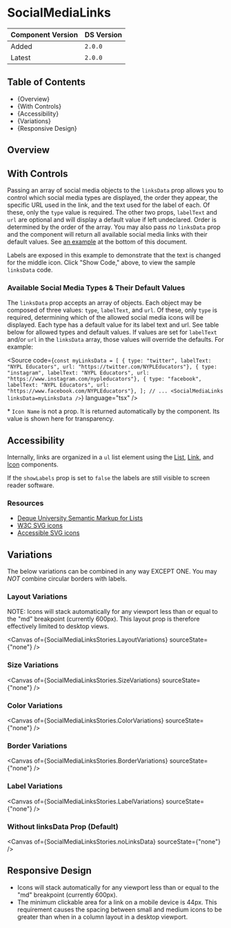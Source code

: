 
<Meta of={SocialMediaLinksStories} />

# SocialMediaLinks

| Component Version | DS Version |
| ----------------- | ---------- |
| Added             | `2.0.0`    |
| Latest            | `2.0.0`    |

## Table of Contents

- {<Link href="#overview" target="_self">Overview</Link>}
- {<Link href="#with-controls" target="_self">With Controls</Link>}
- {<Link href="#accessibility" target="_self">Accessibility</Link>}
- {<Link href="#variations" target="_self">Variations</Link>}
- {<Link href="#responsive-design" target="_self">Responsive Design</Link>}

## Overview

<Description of={SocialMediaLinksStories} />

## With Controls

<Canvas of={SocialMediaLinksStories.WithControls} />

Passing an array of social media objects to the `linksData` prop allows you to control which social media types are
displayed, the order they appear, the specific URL used in the link, and the text used for the label of each.
Of these, only the `type` value is required. The other two props, `labelText` and `url` are optional and will display
a default value if left undeclared. Order is determined by the order of the array. You may also pass
_no_ `linksData` prop and the component will return all available social media links with their default values. See [an
example](#heading-nodata) at the bottom of this document.

Labels are exposed in this example to demonstrate that the text is changed for the middle icon. Click "Show Code," above,
to view the sample `linksData` code.

<ArgTypes of={SocialMediaLinksStories.WithControls} />

### Available Social Media Types & Their Default Values

The `linksData` prop accepts an array of objects. Each object may be composed of three values: `type`, `labelText`,
and `url`. Of these, only `type` is required, determining which of the allowed social media icons will be displayed.
Each type has a default value for its label text and url. See table below for allowed types and default values.
If values are set for `labelText` and/or `url` in the `linksData` array, those values will override the defaults.
For example:

<Source
  code={`
const myLinksData = [
  { type: "twitter", labelText: "NYPL Educators", url: "https://twitter.com/NYPLEducators"},
  { type: "instagram", labelText: "NYPL Educators", url: "https://www.instagram.com/nypleducators"},
  { type: "facebook", labelText: "NYPL Educators", url: "https://www.facebook.com/NYPLEducators"},
];
// ...
<SocialMediaLinks linksData=myLinksData />
`}
  language="tsx"
/>

<Canvas withSource="none">
  <Table
    columnHeaders={["Type", "Label Text", "URL", "Icon Name*"]}
    tableData={GetTableData()}
    showRowDividers={true}
  />
</Canvas>

\* `Icon Name` is not a prop. It is returned automatically by the component. Its value is shown here for transparency.

## Accessibility

Internally, links are organized in a `ul` list element using the
[List](/?path=/docs/components-typography-styles-list--docs),
[Link](/?path=/docs/components-navigation-link--docs), and
[Icon](/?path=/docs/components-media-icons-icon--docs) components.

If the `showLabels` prop is set to `false` the labels are still visible to screen reader software.

### Resources

- [Deque University Semantic Markup for Lists](https://dequeuniversity.com/tips/list-markup)
- [W3C SVG icons](https://design-system.w3.org/styles/svg-icons.html)
- [Accessible SVG icons](https://css-tricks.com/accessible-svg-icons/)

## Variations

The below variations can be combined in any way EXCEPT ONE. You may _NOT_ combine circular borders with labels.

### Layout Variations

NOTE: Icons will stack automatically for any viewport less than or equal to the "md" breakpoint (currently 600px).
This layout prop is therefore effectively limited to desktop views.

<Canvas of={SocialMediaLinksStories.LayoutVariations} sourceState={"none"} />

### Size Variations

<Canvas of={SocialMediaLinksStories.SizeVariations} sourceState={"none"} />

### Color Variations

<Canvas of={SocialMediaLinksStories.ColorVariations} sourceState={"none"} />

### Border Variations

<Canvas of={SocialMediaLinksStories.BorderVariations} sourceState={"none"} />

### Label Variations

<Canvas of={SocialMediaLinksStories.LabelVariations} sourceState={"none"} />

### Without linksData Prop (Default)

<Canvas of={SocialMediaLinksStories.noLinksData} sourceState={"none"} />

## Responsive Design

- Icons will stack automatically for any viewport less than or equal to the "md" breakpoint (currently 600px).
- The minimum clickable area for a link on a mobile device is 44px. This requirement causes the spacing between
  small and medium icons to be greater than when in a column layout in a desktop viewport.
